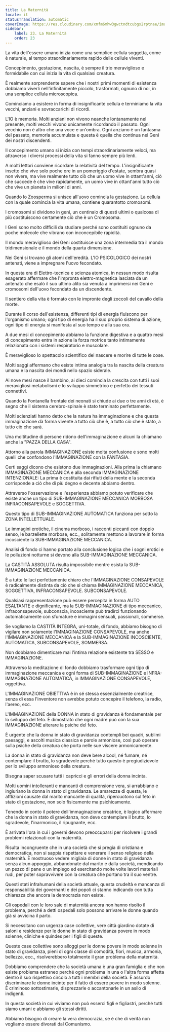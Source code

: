 ```yaml
---
title: La Maternità
locale: it
statusTranslation: automatic
coverImage: https://res.cloudinary.com/xmfm6mhw3gwctndtcubgx2rptnae/image/upload/v1740337243/small_cover_educacion_fundamental_a051170f1c.webp
sidebar:
    label: 23. La Maternità
    order: 23
---
```

La vita dell'essere umano inizia come una semplice cellula soggetta, come è naturale, al tempo straordinariamente rapido delle cellule viventi.

Concepimento, gestazione, nascita, è sempre il trio meraviglioso e formidabile con cui inizia la vita di qualsiasi creatura.

È realmente sorprendente sapere che i nostri primi momenti di esistenza dobbiamo viverli nell'infinitamente piccolo, trasformati, ognuno di noi, in una semplice cellula microscopica.

Cominciamo a esistere in forma di insignificante cellula e terminiamo la vita vecchi, anziani e sovraccarichi di ricordi.

L'IO è memoria. Molti anziani non vivono neanche lontanamente nel presente, molti vecchi vivono unicamente ricordando il passato. Ogni vecchio non è altro che una voce e un'ombra. Ogni anziano è un fantasma del passato, memoria accumulata e questa è quella che continua nei Geni dei nostri discendenti.

Il concepimento umano si inizia con tempi straordinariamente veloci, ma attraverso i diversi processi della vita si fanno sempre più lenti.

A molti lettori conviene ricordare la relatività del tempo. L'insignificante insetto che vive solo poche ore in un pomeriggio d'estate, sembra quasi non vivere, ma vive realmente tutto ciò che un uomo vive in ottant'anni, ciò che succede è che vive rapidamente, un uomo vive in ottant'anni tutto ciò che vive un pianeta in milioni di anni.

Quando lo Zoosperma si unisce all'uovo comincia la gestazione. La cellula con la quale comincia la vita umana, contiene quarantotto cromosomi.

I cromosomi si dividono in geni, un centinaio di questi ultimi o qualcosa di più costituiscono certamente ciò che è un Cromosoma.

I Geni sono molto difficili da studiare perché sono costituiti ognuno da poche molecole che vibrano con inconcepibile rapidità.

Il mondo meraviglioso dei Geni costituisce una zona intermedia tra il mondo tridimensionale e il mondo della quarta dimensione.

Nei Geni si trovano gli atomi dell'eredità. L'IO PSICOLOGICO dei nostri antenati, viene a impregnare l'uovo fecondato.

In questa era di Elettro-tecnica e scienza atomica, in nessun modo risulta esagerato affermare che l'impronta elettro-magnetica lasciata da un antenato che esalò il suo ultimo alito sia venuta a imprimersi nei Geni e cromosomi dell'uovo fecondato da un discendente.

Il sentiero della vita è formato con le impronte degli zoccoli del cavallo della morte.

Durante il corso dell'esistenza, differenti tipi di energia fluiscono per l'organismo umano; ogni tipo di energia ha il suo proprio sistema di azione, ogni tipo di energia si manifesta al suo tempo e alla sua ora.

A due mesi di concepimento abbiamo la funzione digestiva e a quattro mesi di concepimento entra in azione la forza motrice tanto intimamente relazionata con i sistemi respiratorio e muscolare.

È meraviglioso lo spettacolo scientifico del nascere e morire di tutte le cose.

Molti saggi affermano che esiste intima analogia tra la nascita della creatura umana e la nascita dei mondi nello spazio siderale.

Ai nove mesi nasce il bambino, ai dieci comincia la crescita con tutti i suoi meravigliosi metabolismi e lo sviluppo simmetrico e perfetto dei tessuti connettivi.

Quando la Fontanella frontale dei neonati si chiude ai due o tre anni di età, è segno che il sistema cerebro-spinale è stato terminato perfettamente.

Molti scienziati hanno detto che la natura ha immaginazione e che questa immaginazione dà forma vivente a tutto ciò che è, a tutto ciò che è stato, a tutto ciò che sarà.

Una moltitudine di persone ridono dell'immaginazione e alcuni la chiamano anche la "PAZZA DELLA CASA".

Attorno alla parola IMMAGINAZIONE esiste molta confusione e sono molti quelli che confondono l'IMMAGINAZIONE con la FANTASIA.

Certi saggi dicono che esistono due immaginazioni. Alla prima la chiamano IMMAGINAZIONE MECCANICA e alla seconda IMMAGINAZIONE INTENZIONALE: La prima è costituita dai rifiuti della mente e la seconda corrisponde a ciò che di più degno e decente abbiamo dentro.

Attraverso l'osservazione e l'esperienza abbiamo potuto verificare che esiste anche un tipo di SUB-IMMAGINAZIONE MECCANICA MORBOSA INFRACONSAPEVOLE e SOGGETTIVA.

Questo tipo di SUB-IMMAGINAZIONE AUTOMATICA funziona per sotto la ZONA INTELLETTUALE.

Le immagini erotiche, il cinema morboso, i racconti piccanti con doppio senso, le barzellette morbose, ecc., solitamente mettono a lavorare in forma incosciente la SUB-IMMAGINAZIONE MECCANICA.

Analisi di fondo ci hanno portato alla conclusione logica che i sogni erotici e le polluzioni notturne si devono alla SUB-IMMAGINAZIONE MECCANICA.

La CASTITÀ ASSOLUTA risulta impossibile mentre esista la SUB-IMMAGINAZIONE MECCANICA.

È a tutte le luci perfettamente chiaro che l'IMMAGINAZIONE CONSAPEVOLE è radicalmente distinta da ciò che si chiama IMMAGINAZIONE MECCANICA, SOGGETTIVA, INFRACONSAPEVOLE. SUBCONSAPEVOLE.

Qualsiasi rappresentazione può essere percepita in forma AUTO ESALTANTE e dignificante, ma la SUB-IMMAGINAZIONE di tipo meccanico, infraconsapevole, subconscia, incosciente può tradirci funzionando automaticamente con sfumature e immagini sensuali, passionali, sommerse.

Se vogliamo la CASTITÀ INTEGRA, uni-totale, di fondo, abbiamo bisogno di vigilare non solamente l'IMMAGINAZIONE CONSAPEVOLE, ma anche l'IMMAGINAZIONE MECCANICA e la SUB-IMMAGINAZIONE INCOSCIENTE, AUTOMATICA, SUBCONSAPEVOLE, SOMMERSA.

Non dobbiamo dimenticare mai l'intima relazione esistente tra SESSO e IMMAGINAZIONE.

Attraverso la meditazione di fondo dobbiamo trasformare ogni tipo di immaginazione meccanica e ogni forma di SUB-IMMAGINAZIONE e INFRA-IMMAGINAZIONE AUTOMATICA, in IMMAGINAZIONE CONSAPEVOLE, oggettiva.

L'IMMAGINAZIONE OBIETTIVA è in sé stessa essenzialmente creatrice, senza di essa l'inventore non avrebbe potuto concepire il telefono, la radio, l'aereo, ecc.

L'IMMAGINAZIONE della DONNA in stato di gravidanza è fondamentale per lo sviluppo del feto. È dimostrato che ogni madre può con la sua IMMAGINAZIONE alterare la psiche del feto.

È urgente che la donna in stato di gravidanza contempli bei quadri, sublimi paesaggi, e ascolti musica classica e parole armoniose, così può operare sulla psiche della creatura che porta nelle sue viscere armonicamente.

La donna in stato di gravidanza non deve bere alcool, né fumare, né contemplare il brutto, lo sgradevole perché tutto questo è pregiudizievole per lo sviluppo armonioso della creatura.

Bisogna saper scusare tutti i capricci e gli errori della donna incinta.

Molti uomini intolleranti e mancanti di comprensione vera, si arrabbiano e ingiuriano la donna in stato di gravidanza. Le amarezze di questa, le afflizioni causate dal marito mancante di qualità, ripercuotono sul feto in stato di gestazione, non solo fisicamente ma psichicamente.

Tenendo in conto il potere dell'immaginazione creatrice, è logico affermare che la donna in stato di gravidanza, non deve contemplare il brutto, lo sgradevole, l'inarmonico, il ripugnante, ecc.

È arrivata l'ora in cui i governi devono preoccuparsi per risolvere i grandi problemi relazionati con la maternità.

Risulta incongruente che in una società che si pregia di cristiana e democratica, non si sappia rispettare e venerare il senso religioso della maternità. È mostruoso vedere migliaia di donne in stato di gravidanza senza alcun appoggio, abbandonate dal marito e dalla società, mendicando un pezzo di pane o un impiego ed esercitando molte volte lavori materiali rudi, per poter sopravvivere con la creatura che portano tra il suo ventre.

Questi stati infrahumani della società attuale, questa crudeltà e mancanza di responsabilità dei governanti e dei popoli ci stanno indicando con tutta chiarezza che ancora la democrazia non esiste.

Gli ospedali con le loro sale di maternità ancora non hanno risolto il problema, perché a detti ospedali solo possono arrivare le donne quando già si avvicina il parto.

Si necessitano con urgenza case collettive, vere città giardino dotate di saloni e residenze per le donne in stato di gravidanza povere in modo solenne, cliniche e quindes per i figli di queste.

Queste case collettive sono alloggi per le donne povere in modo solenne in stato di gravidanza, pieni di ogni classe di comodità, fiori, musica, armonia, bellezza, ecc., risolverebbero totalmente il gran problema della maternità.

Dobbiamo comprendere che la società umana è una gran famiglia e che non esiste problema estraneo perché ogni problema in una o l'altra forma affetta dentro il suo rispettivo circolo a tutti i membri della società. È assurdo discriminare le donne incinte per il fatto di essere povere in modo solenne. È criminoso sottostimarle, disprezzarle o accantonarle in un asilo di indigenti.

In questa società in cui viviamo non può esserci figli e figliastri, perché tutti siamo umani e abbiamo gli stessi diritti.

Abbiamo bisogno di creare la vera democrazia, se è che di verità non vogliamo essere divorati dal Comunismo.

